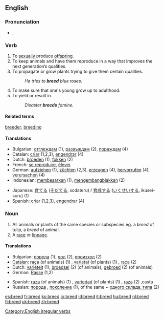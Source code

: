 ==English==

===Pronunciation===
*{{SAMPA|/bri:d/}}, {{IPA|/briːd/}}

===Verb===
{{en-verb|breeds|breeding|bred}}

# To [[sexually]] produce [[offspring]].
# To keep animals and have them reproduce in a way that improves the next generation’s qualities.
# To propagate or grow plants trying to give them certain qualities.
#: ''He tries to '''breed''' blue roses.''
# To make sure that one's young grow up to adulthood.
# To yield or result in.
#: ''Disaster '''breeds''' famine.''

====Related terms====
[[breeder]]; [[breeding]]

====Translations====
{{rfc-trans}}
{{top}}
*Bulgarian: [[отглеждам]] (1), [[развъждам]] (2), [[пораждам]] (4)
*Catalan: [[criar]] (1,2,3), [[engendrar]] (4)
*Dutch: [[broeden]] (1), [[fokken]] (2)
*French: [[reproduire|se reproduire]], [[élever]]
*German: [[aufziehen]] (1), [[züchten]] (2,3), [[erzeugen]] (4), [[hervorrufen]] (4), [[verursachen]] (4)
*Indonesian: [[besar|membesarkan]] (1), [[kembang-biak|mengembangbiakkan]] (2)
{{mid}}
*Japanese: [[育てる]] ([[そだてる]], sodateru) / [[育成]]する ([[いくせい]]する, ikusei-suru) (1)
*Spanish: [[criar]] (1,2,3), [[engendrar]] (4)
{{bottom}}

===Noun===
{{en-noun}}

# All animals or plants of the same species or subspecies eg. a ''breed'' of tulip, a ''breed'' of animal.
# A [[race]] or [[lineage]].

====Translations====
{{rfc-trans}}
{{top}}
*Bulgarian: [[порода]] {{f}} (1), [[род]] {{m}} (2), [[произход]] {{m}} (2)
*[[Catalan]]: [[raça]] (of animals) (1) {{f}}, [[varietat]] (of plants) (1) {{f}}, [[raça]] (2) {{f}}
*Dutch: [[variëteit]] {{f}} (1), [[broedsel]] {{n}} (2) (of animals), [[gebroed]] {{n}} (2) (of animals)
*German: [[Rasse]] (1,2) {{f}}
{{mid}}
*Spanish: [[raza]] (of animals) (1) {{f}}, [[variedad]] (of plants) (1) {{f}}, [[raza]] (2) {{f}},casta {{m}}
*Russian: [[порода]] {{f}}, [[поколение]] {{n}} (1), of the same ~ [[одного склада, типа]] (2)
{{bottom}}

[[Category:English irregular verbs]]

[[es:breed]]
[[fr:breed]]
[[ko:breed]]
[[io:breed]]
[[id:breed]]
[[it:breed]]
[[hu:breed]]
[[nl:breed]]
[[fi:breed]]
[[uk:breed]]
[[zh:breed]]